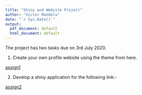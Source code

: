 ---
title: "Shiny and Website Project"
author: "Victor Mandela"
date: "`r Sys.Date()`"
output:
  pdf_document: default
  html_document: default
---

The project has two tasks due on 3rd July 2020.

1. Create your own profile website using the theme from here.

[assign1](https://github.com/eddiewebb/hugo-resume)

2. Develop a shiny application for the following link:-

[assign2](https://github.com/vmandela99/Monitoring-and-evaluation-2/blob/master/Victor%20Final%20Dataset.csv)